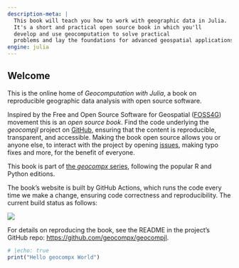 ```yaml
---
description-meta: |
  This book will teach you how to work with geographic data in Julia.
  It's a short and practical open source book in which you'll
  develop and use geocomputation to solve practical
  problems and lay the foundations for advanced geospatial applications.
engine: julia
---
```


::: {.content-visible when-format="html"}

# Welcome {.unnumbered}

This is the online home of *Geocomputation with Julia*, a book on reproducible geographic data analysis with open source software.

Inspired by the Free and Open Source Software for Geospatial ([FOSS4G](https://foss4g.org/)) movement this is an *open source book*.
Find the code underlying the *geocompjl* project on [GitHub](https://github.com/geocompx/geocompjl), ensuring that the content is reproducible, transparent, and accessible.
Making the book open source allows you or anyone else, to interact with the project by opening [issues](https://github.com/geocompx/geocompjl/issues), making typo fixes and more, for the benefit of everyone.

This book is part of [the *geocompx* series](https://geocompx.org/), following the popular R and Python editions.

The book's website is built by GitHub Actions, which runs the code every time we make a change, ensuring code correctness and reproducibility.
The current build status as follows:

[![](https://github.com/geocompx/geocompjl/actions/workflows/main.yaml/badge.svg)](https://github.com/geocompx/geocompjl/actions/workflows/main.yaml)

For details on reproducing the book, see the README in the project's GitHub repo: <https://github.com/geocompx/geocompjl>.

:::

```julia
# |echo: true
print("Hello geocompx World")
```
